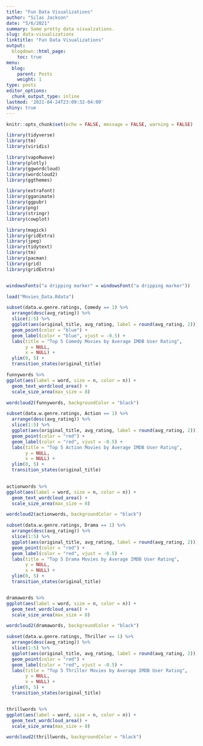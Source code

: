```yaml
---
title: "Fun Data Visualizations"
author: "Silas Jackson"
date: "5/6/2021"
summary: Some pretty data visualzations.
slug: data-visualizations
linktitle: "Fun Data Visualizations"
output:
  blogdown::html_page:
    toc: true
menu:
  blog:
    parent: Posts
    weight: 1
type: posts
editor_options: 
  chunk_output_type: inline
lastmod: '2021-04-24T23:09:32-04:00'
shiny: true
---
```

```r
knitr::opts_chunk$set(echo = FALSE, message = FALSE, warning = FALSE)
```


```r
library(tidyverse)
library(tm)  
library(viridis)

library(vapoRwave)
library(plotly)
library(ggwordcloud)
library(wordcloud2)
library(ggthemes)

library(extrafont)
library(gganimate)
library(ggpubr)
library(png)
library(stringr)
library(cowplot)

library(magick)
library(gridExtra)
library(jpeg)
library(tidytext)
library(tm)
library(pacman)
library(grid)
library(gridExtra)


windowsFonts("a dripping marker" = windowsFont("a dripping marker"))
```

```r

load("Movies_Data.Rdata")

```


```r
subset(data.w.genre.ratings, Comedy == 1) %>% 
  arrange(desc(avg_rating)) %>% 
  slice(1:5) %>% 
  ggplot(aes(original_title, avg_rating, label = round(avg_rating, 2))) +
  geom_point(color = "blue") +
  geom_label(color = "blue", vjust = -0.5) +
  labs(title = "Top 5 Comedy Movies by Average IMDB User Rating",
       y = NULL,
       x = NULL) +
  ylim(0, 5) +
  transition_states(original_title)

funnywords %>% 
ggplot(aes(label = word, size = n, color = n)) +
  geom_text_wordcloud_area() +
  scale_size_area(max_size = 8)

```


```r
wordcloud2(funnywords, backgroundColor = "black")  
```



```r
subset(data.w.genre.ratings, Action == 1) %>% 
  arrange(desc(avg_rating)) %>% 
  slice(1:5) %>% 
  ggplot(aes(original_title, avg_rating, label = round(avg_rating, 2))) +
  geom_point(color = "red") +
  geom_label(color = "red", vjust = -0.5) +
  labs(title = "Top 5 Action Movies by Average IMDB User Rating",
       y = NULL,
       x = NULL) +
  ylim(0, 5) +
  transition_states(original_title)

 
actionwords %>% 
ggplot(aes(label = word, size = n, color = n)) +
  geom_text_wordcloud_area() +
  scale_size_area(max_size = 8) 

```


```r
wordcloud2(actionwords, backgroundColor = "black")  
```



```r
subset(data.w.genre.ratings, Drama == 1) %>% 
  arrange(desc(avg_rating)) %>% 
  slice(1:5) %>% 
  ggplot(aes(original_title, avg_rating, label = round(avg_rating, 2))) +
  geom_point(color = "red") +
  geom_label(color = "red", vjust = -0.5) +
  labs(title = "Top 5 Drama Movies by Average IMDB User Rating",
       y = NULL,
       x = NULL) +
  ylim(0, 5) +
  transition_states(original_title)


dramawords %>% 
ggplot(aes(label = word, size = n, color = n)) +
  geom_text_wordcloud_area() +
  scale_size_area(max_size = 8)

```

```r
wordcloud2(dramawords, backgroundColor = "black")  
```


```r
subset(data.w.genre.ratings, Thriller == 1) %>% 
  arrange(desc(avg_rating)) %>% 
  slice(1:5) %>% 
  ggplot(aes(original_title, avg_rating, label = round(avg_rating, 2))) +
  geom_point(color = "red") +
  geom_label(color = "red", vjust = -0.5) +
  labs(title = "Top 5 Thriller Movies by Average IMDB User Rating",
       y = NULL,
       x = NULL) +
  ylim(0, 5) +
  transition_states(original_title)


thrillwords %>% 
ggplot(aes(label = word, size = n, color = n)) +
  geom_text_wordcloud_area() +
  scale_size_area(max_size = 8)


```

```r
wordcloud2(thrillwords, backgroundColor = "black")  
```



